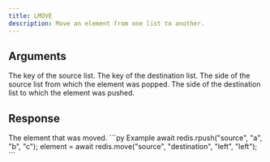 ```yaml
---
title: LMOVE
description: Move an element from one list to another.
---
```


## Arguments

<ParamField body="source" type="string" required>
  The key of the source list.
</ParamField>

<ParamField body="destination" type="string" required>
  The key of the destination list.
</ParamField>

<ParamField body="from" type="left | right" required>
  The side of the source list from which the element was popped.
</ParamField>

<ParamField body="to" type="left | right" required>
  The side of the destination list to which the element was pushed.
</ParamField>

## Response
<ResponseField type="TValue" required>
  The element that was moved.
</ResponseField>

<RequestExample>
```py Example
 await redis.rpush("source", "a", "b", "c"); 
 element = await redis.move("source", "destination", "left", "left");  
```
</RequestExample>
